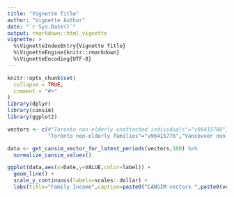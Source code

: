 ```yaml
---
title: "Vignette Title"
author: "Vignette Author"
date: "`r Sys.Date()`"
output: rmarkdown::html_vignette
vignette: >
  %\VignetteIndexEntry{Vignette Title}
  %\VignetteEngine{knitr::rmarkdown}
  %\VignetteEncoding{UTF-8}
---
```


```r
knitr::opts_chunk$set(
  collapse = TRUE,
  comment = "#>"
)
library(dplyr)
library(cansim)
library(ggplot2)
```

```r
vectors <- c(#"Toronto non-elderly unattached individuals"="v96415788", "Vancouver non-elderly unattached individuals"="v96416748",
             "Toronto non-elderly families"="v96415776","Vancouver non-elderly families"="v96416736")

data <- get_cansim_vector_for_latest_periods(vectors,100) %>%
  normalize_cansim_values()

ggplot(data,aes(x=Date,y=VALUE,color=label)) +
  geom_line() +
  scale_y_continuous(labels=scales::dollar) +
  labs(title="Family Income",caption=paste0("CANSIM vectors ",paste0(vectors,collapse = ", ")),x="",y="",color="")
```

